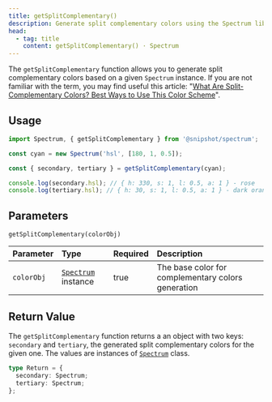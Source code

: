 ```yaml
---
title: getSplitComplementary()
description: Generate split complementary colors using the Spectrum library
head:
  - tag: title
    content: getSplitComplementary() · Spectrum
---
```



[<Icon name="github" size='1.5rem' color="var(--github-icon-color)" />](https://github.com/Linkerin/spectrum/blob/main/src/methods/getSplitComplementary.ts)

The `getSplitComplementary` function allows you to generate split complementary
colors based on a given `Spectrum` instance. If you are not familiar with the
term, you may find useful this article:
"[What Are Split-Complementary Colors? Best Ways to Use This Color Scheme](https://www.color-meanings.com/split-complementary-colors/)".

## Usage

```js
import Spectrum, { getSplitComplementary } from '@snipshot/spectrum';

const cyan = new Spectrum('hsl', [180, 1, 0.5]);

const { secondary, tertiary } = getSplitComplementary(cyan);

console.log(secondary.hsl); // { h: 330, s: 1, l: 0.5, a: 1 } - rose
console.log(tertiary.hsl); // { h: 30, s: 1, l: 0.5, a: 1 } - dark orange
```

## Parameters

`getSplitComplementary(colorObj)`

| Parameter  | Type                                        | Required | Description                                        |
| :--------- | :------------------------------------------ | :------- | :------------------------------------------------- |
| `colorObj` | [`Spectrum`](/docs/spectrum-class) instance | true     | The base color for complementary colors generation |

## Return Value

The `getSplitComplementary` function returns a an object with two keys:
`secondary` and `tertiary`, the generated split complementary colors for the
given one. The values are instances of [`Spectrum`](/docs/spectrum-class) class.

```ts
type Return = {
  secondary: Spectrum;
  tertiary: Spectrum;
};
```

